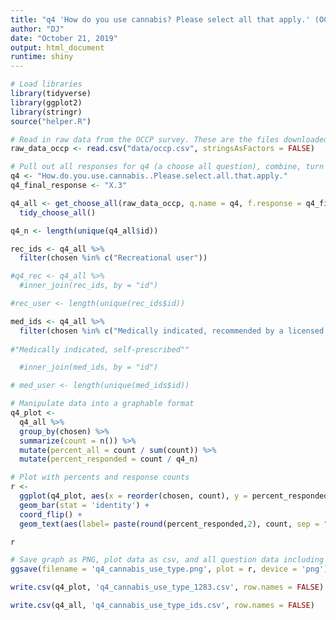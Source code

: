 ```yaml
---
title: "q4 'How do you use cannabis? Please select all that apply.' (OCCP)"
author: "DJ"
date: "October 21, 2019"
output: html_document
runtime: shiny
---
```


```r
# Load libraries
library(tidyverse)
library(ggplot2)
library(stringr)
source("helper.R")
```

```r
# Read in raw data from the OCCP survey. These are the files downloaded from survey monkey saved as a .csv
raw_data_occp <- read.csv("data/occp.csv", stringsAsFactors = FALSE)
```

```r
# Pull out all responses for q4 (a choose all question), combine, turn into a tidy data format for further processing then determine 'question n'
q4 <- "How.do.you.use.cannabis..Please.select.all.that.apply."
q4_final_response <- "X.3"

q4_all <- get_choose_all(raw_data_occp, q.name = q4, f.response = q4_final_response) %>%
  tidy_choose_all()

q4_n <- length(unique(q4_all$id))
```


```r
rec_ids <- q4_all %>% 
  filter(chosen %in% c("Recreational user"))

#q4_rec <- q4_all %>%
  #inner_join(rec_ids, by = "id")

#rec_user <- length(unique(rec_ids$id))

```

```r
med_ids <- q4_all %>% 
  filter(chosen %in% c("Medically indicated, recommended by a licensed clinical provider"))
  
#"Medically indicated, self-prescribed""

  #inner_join(med_ids, by = "id")

# med_user <- length(unique(med_ids$id))
```

```r
# Manipulate data into a graphable format
q4_plot <-
  q4_all %>%
  group_by(chosen) %>%
  summarize(count = n()) %>%
  mutate(percent_all = count / sum(count)) %>%
  mutate(percent_responded = count / q4_n)
```

```r
# Plot with percents and response counts
r <- 
  ggplot(q4_plot, aes(x = reorder(chosen, count), y = percent_responded)) +
  geom_bar(stat = 'identity') +
  coord_flip() +
  geom_text(aes(label= paste(round(percent_responded,2), count, sep = "***")))

r
```

```r
# Save graph as PNG, plot data as csv, and all question data including response IDs as csv (save question n and N at end of plot file as "_x.x")
ggsave(filename = 'q4_cannabis_use_type.png', plot = r, device = 'png')

write.csv(q4_plot, 'q4_cannabis_use_type_1283.csv', row.names = FALSE)

write.csv(q4_all, 'q4_cannabis_use_type_ids.csv', row.names = FALSE)
```